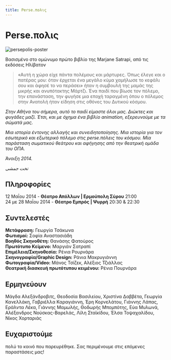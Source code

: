 ```yaml
---
title: Perse.πολις
---
```


<Seo 
  title="Perse.πολις"
  description="Μια παράσταση σωματικού θεάτρου και αφήγησης βασισμένη στο Persepolis της Marjane Satrapi. Για τον εσωτερικό και εξωτερικό πόλεμο στις perse.πόλεις του κόσμου."
  image="https://theatrikiopa.vercel.app/img/persepolis/poster.jpg"
  imageAlt="Αφίσα της παράστασης Perse.πολις"
  url="https://theatrikiopa.vercel.app/parastaseis/2014/persepolis"
/>

# Perse.πολις
![persepolis-poster](/img/persepolis/poster.jpg)

Βασισμένο στο ομώνυμο πρώτο βιβλίο της Marjane Satrapi, από τις εκδόσεις Ηλίβατον

> «Αυτή η χώρα είχε πάντα πολέμους και μάρτυρες. Όπως έλεγε και ο πατέρας μου: όταν έρχεται ένα μεγάλο κύμα χαμήλωσε το κεφάλι σου και άφησέ το να περάσει» ήταν η συμβουλή της μαμάς της μικρής και ανυπότακτης Μάρτζι. Ένα παιδί που βίωσε τον πόλεμο, την επανάσταση, την φυγήσε μια εποχή ταραγμένη όπου ο πόλεμος στην Ανατολή ήταν είδηση στις οθόνες του Δυτικού κόσμου.

*Στην Αθήνα του σήμερα,  αυτό το παιδί είμαστε όλοι μας. Διώκτες και φυγάδες μαζί. Έτσι, και με όχημα ένα βιβλίο animation, εξερευνούμε με τα σώματά μας.*

*Mια ιστορία έντονης αλλαγής και συνειδητοποίησης.*
*Μια ιστορία για τον εσωτερικό και εξωτερικό πόλεμο στις perse.πόλεις του κόσμου. Mία παράσταση σωματικού θεάτρου και αφήγησης από την θεατρική ομάδα του ΟΠΑ.*

<ResponsiveYouTube videoId="8g0-8pirxI8"/>

*Άνοιξη 2014.*

_تخت جمشی_

## Πληροφορίες
12 Μαΐου 2014 - **Θέατρο Απόλλων | Ερμούπολη Σύρου** 21:00  
24 με 28 Μαΐου 2014 - **Θέατρο Εμπρός | Ψυρρή** 20:30 & 22:30

## Συντελεστές
**Μετάφραση:** Γεωργία Τσάκωνα  
**Φωτισμοί:** Σοφία Αναστασιάδη  
**Βοηθός Σκηνοθέτη:** Θανάσης Φατούρος  
**Πρωτότυπο Κείμενο:** Μαργιάν Σατραπί  
**Επιμέλεια/Σκηνοθεσία:** Ρένια Pουρνάρα  
**Σκηνογραφία/Graphic Design:** Ράνια Μακρυγιάννη  
**Φωτογραφία/Video:** Μάνος Τσίζεκ, Αλέξιος Τζιάλλας  
**Θεατρική διασκευή πρωτότυπου κειμένου:** Ρένια Πουρνάρα

## Ερμηνεύουν
Μάγδα Αλεξάνδροβιτς, Θεοδοσία Βασιλείου, Χριστίνα Δαββέτα, Γεωργία Κανελλάκη, Γαβριέλλα Καραγιάννη, Έρη Κορνελάτου, Γιάννης Λάπας, Εράλντα Λέκα, Γιάννης Μαμωλής, Θοδωρής Μπομπότης, Εύα Μυλωνά, Αλέξανδρος Νούσκας-Βαρελάς, Λίλη Σταϊκίδου, Έλσα Τοψαχαλίδου, Νίκος Χορταριάς

## Ευχαριστούμε
πολύ το κοινό που παρευρέθηκε. Σας περιμένουμε στις επόμενες παραστάσεις μας!

<ResponsiveYouTube videoId="Rifjlb9HhWs"/>
